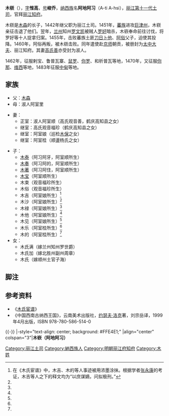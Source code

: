 {{東亞男性歷史人物
|名稱 =木嵚
|身份 =[[丽江土司|丽江土司]]
|國家 =[[明朝|大明]]
|時代 =
|屆數 =
|最高職務 =太中大夫、麗江知府
|前任 = [[木森|木森]]（阿土阿地）
|繼任 = [[木泰|木泰]]（阿习阿牙）
|圖片名稱 =A portrait of Mu Qin.jpg
|圖片大小 =200px
|圖片說明 =《[[木氏宦谱|木氏宦谱]]》中的木嵚画像
|姓名 =木嵚
|字 =惟高
|號=峻乔
|官職 =太中大夫、麗江知府
|封爵 =
|封號 =
|位階 =
|封地 =
|尊號 =[[木天王|木天王]]
|族裔 =[[納西族|納西族]]
|信仰 = 
|氏族 =
|府邸 =[[木府|木府]]
|初名 =
|小字 =
|別名 =阿地阿习
|法號 =
|院號 =
|其他名號 =
|出生日期 =1429年<br />（[[宣德|宣德]]四年）
|出生地點 =
|逝世日期 ={{Death year and age|1485|1429}}10月2日<br />（[[成化|成化]]二十一年八月廿四）
|逝世地點 =
|父親 =[[木森|木森]]
|母親 =[[阿室里|阿室里]]
|正室 =[[阿室顺|阿室顺]]
|繼室 =
|正室之父 =
|正室之母 =
|繼室之父 =
|繼室之母 =
|兄弟 =
|姊妹 =
|嫡兄弟 =
|嫡姊妹 =
|庶兄弟 =
|庶姊妹 =
|同胞兄弟 =
|同胞姊妹 =
|異母兄弟 =
|異母姊妹 =
|子 =
|女 =
|其他親屬 =
|功名 = 
|經歷 = 
|著作 =
|注釋 =
}}
'''木嵚'''（{{bd|1429年||1485年|10月2日|catIdx=M木}}），[[表字|字]]'''惟高'''，[[号|号]]'''峻乔'''，[[纳西族|纳西族]]名'''阿地阿习'''（A-ti A-hsi），[[丽江土司|丽江第十一代土司]]，官拜[[丽江|丽江]][[知府|知府]]。

木嵚是[[木森|木森]]的长子，1442年继父职为丽江土司。1451年，[[嘉绒人|蕃族]]进攻[[巨津州|巨津州]]，木嵚亲征击退了他们。翌年，[[兰州|兰州]]知州[[罗文凯|罗文凯]]被贼人[[罗好|罗好]]暗杀，木嵚奉命前往讨伐，将罗好等十人捉拿归案。1455年，击败蕃族土匪[[刀日卜他|刀日卜他]]、[[阿俗|阿俗]]父子，迫使其投降。1460年，阿俗再叛，被木嵚击败。同年遣使赴[[京师|京师]]朝贡，被册封为[[太中大夫|太中大夫]]、丽江知府。其妻[[高氏善|高氏善]]亦受封为淑人。

1462年，征服剌宝、鲁普瓦寨、[[鼠罗|鼠罗]]、[[你罗|你罗]]、和析普瓦等地，1470年，又征服[[你那|你那]]、[[维西|维西]]等地，1483年征服[[中甸|中甸]]等地。

==家族==
*父：[[木森|木森]]
*母：淑人阿室里

*妻：
**正室：淑人阿室顺（高氏观音善，鹤庆高知县之女）
**继室：高氏观音福珍（鹤庆高知县之女）
**继室：阿室娘（巡检[[木保|木保]]之女）
**继室：阿室桂（顺盪杨氏之女）

*子：
**[[木泰|木泰]]（阿习阿牙，阿室顺所生）
**[[木奏|木奏]]（阿习阿的，阿室顺所生）
**[[木著|木著]]（阿习阿住，阿室顺所生）
**[[木宝|木宝]]（阿室顺所生）
**木束（观音福珍所生）
**木俗（观音福珍所生）
**木吉（阿室娘所生）<ref name="wu">在《木氏宦谱》中，木吉、木的等人事迹被用浓墨涂抹。根据学者[[张永康|张永康]]的考证，木吉等人之下的释文均为“以庶谋嫡，问拟极刑。”</ref>
**木沙（阿室娘所生）<ref name="wu"/>
**木禄（阿室娘所生）<ref name="wu"/>
**木他（阿室娘所生）<ref name="wu"/>
**木见（阿室娘所生）<ref name="wu"/>
**木乐（阿室桂所生）<ref name="wu"/>
**木的（阿室桂所生）<ref name="wu"/>
*女：
**木氏满（嫁兰州知州罗世爵）
**木氏加（嫁北胜州副州周章）
**木氏（嫁顺州土官子海）
==脚注==
{{reflist}}

==参考资料==
*《[[木氏宦谱|木氏宦谱]]》
*《中国西南古纳西王国》，云南美术出版社，[[约瑟夫·洛克|约瑟夫·洛克]]著，刘宗岳译，1999年4月出版，ISBN 978-780-586-514-0

{{-}}
{{start box}}
|-style="text-align: center; background: #FFE4E1;"
|align="center" colspan="3"|'''木嵚（阿地阿习）'''
{{s-before|[[木森|木森]]<br />（阿土阿地）}}
{{s-title|[[丽江土司|丽江木氏土司]]|1442年—1485年}}
{{s-after|[[木泰|木泰]]<br />（阿习阿牙）}}
{{end box}}
{{丽江土司}}
[[Category:丽江土司|Category:丽江土司]]
[[Category:納西族人|Category:納西族人]]
[[Category:明朝丽江府知府|Category:明朝丽江府知府]]
[[Category:木姓|Category:木姓]]